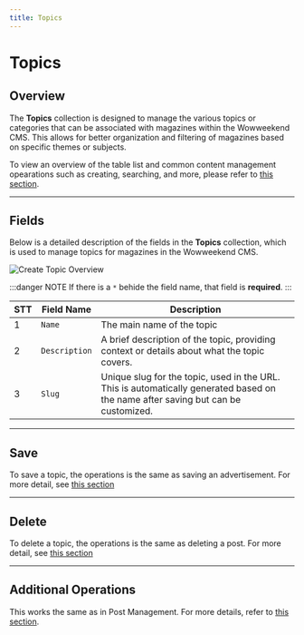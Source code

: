 ```yaml
---
title: Topics
---
```


# Topics

## Overview

The **Topics** collection is designed to manage the various topics or categories that can be associated with magazines within the Wowweekend CMS. This allows for better organization and filtering of magazines based on specific themes or subjects.

To view an overview of the table list and common content management opearations such as creating, searching, and more, please refer to [this section](../getting-started/overview#collections).

---

## Fields

Below is a detailed description of the fields in the **Topics** collection, which is used to manage topics for magazines in the Wowweekend CMS.

![Create Topic Overview](https://wvn.hcm.ss.bfcplatform.vn/uploads/topic_create.png)

:::danger NOTE
If there is a `*` behide the field name, that field is **required**.
:::

| STT | Field Name    | Description                                                                                                                       |
| --- | ------------- | --------------------------------------------------------------------------------------------------------------------------------- |
| 1   | `Name`        | The main name of the topic                                                                                                        |
| 2   | `Description` | A brief description of the topic, providing context or details about what the topic covers.                                       |
| 3   | `Slug`        | Unique slug for the topic, used in the URL. This is automatically generated based on the name after saving but can be customized. |

---

## Save

To save a topic, the operations is the same as saving an advertisement. For more detail, see [this section](../manage/ads#save)

---

## Delete

To delete a topic, the operations is the same as deleting a post. For more detail, see [this section](../manage/posts#delete)

---

## Additional Operations

This works the same as in Post Management. For more details, refer to [this section](/docs/manage/posts#additional-operations).
